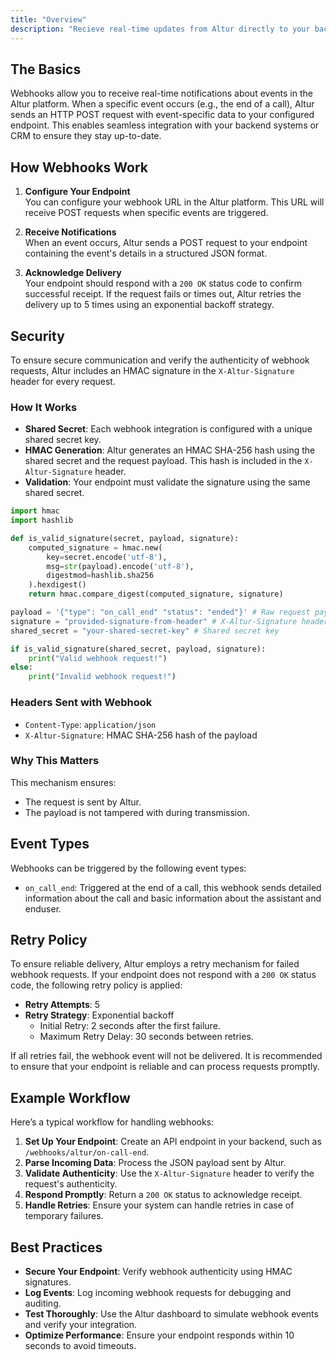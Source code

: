 ```yaml
---
title: "Overview"
description: "Recieve real-time updates from Altur directly to your backend or CRM."
---
```


## The Basics

Webhooks allow you to receive real-time notifications about events in the Altur platform. When a specific event occurs (e.g., the end of a call), Altur sends an HTTP POST request with event-specific data to your configured endpoint. This enables seamless integration with your backend systems or CRM to ensure they stay up-to-date.

## How Webhooks Work

1. **Configure Your Endpoint**  
    You can configure your webhook URL in the Altur platform. This URL will receive POST requests when specific events are triggered.

2. **Receive Notifications**  
    When an event occurs, Altur sends a POST request to your endpoint containing the event's details in a structured JSON format.

3. **Acknowledge Delivery**  
    Your endpoint should respond with a `200 OK` status code to confirm successful receipt. If the request fails or times out, Altur retries the delivery up to 5 times using an exponential backoff strategy.

## Security

To ensure secure communication and verify the authenticity of webhook requests, Altur includes an HMAC signature in the `X-Altur-Signature` header for every request.

### How It Works
- **Shared Secret**: Each webhook integration is configured with a unique shared secret key.
- **HMAC Generation**: Altur generates an HMAC SHA-256 hash using the shared secret and the request payload. This hash is included in the `X-Altur-Signature` header.
- **Validation**: Your endpoint must validate the signature using the same shared secret.

```python Validation Function Example
import hmac
import hashlib

def is_valid_signature(secret, payload, signature):
    computed_signature = hmac.new(
        key=secret.encode('utf-8'),
        msg=str(payload).encode('utf-8'),
        digestmod=hashlib.sha256
    ).hexdigest()
    return hmac.compare_digest(computed_signature, signature)
```

```python Example Usage
payload = '{"type": "on_call_end" "status": "ended"}' # Raw request payload
signature = "provided-signature-from-header" # X-Altur-Signature header
shared_secret = "your-shared-secret-key" # Shared secret key

if is_valid_signature(shared_secret, payload, signature):
    print("Valid webhook request!")
else:
    print("Invalid webhook request!")
```

### Headers Sent with Webhook
- `Content-Type`: `application/json`
- `X-Altur-Signature`: HMAC SHA-256 hash of the payload

### Why This Matters

This mechanism ensures:
- The request is sent by Altur.
- The payload is not tampered with during transmission.

## Event Types

Webhooks can be triggered by the following event types:

- `on_call_end`: Triggered at the end of a call, this webhook sends detailed information about the call and basic information about the assistant and enduser.

## Retry Policy

To ensure reliable delivery, Altur employs a retry mechanism for failed webhook requests. If your endpoint does not respond with a `200 OK` status code, the following retry policy is applied:

- **Retry Attempts**: 5
- **Retry Strategy**: Exponential backoff
  - Initial Retry: 2 seconds after the first failure.
  - Maximum Retry Delay: 30 seconds between retries.

If all retries fail, the webhook event will not be delivered. It is recommended to ensure that your endpoint is reliable and can process requests promptly.

## Example Workflow

Here’s a typical workflow for handling webhooks:

1. **Set Up Your Endpoint**: Create an API endpoint in your backend, such as `/webhooks/altur/on-call-end`.
2. **Parse Incoming Data**: Process the JSON payload sent by Altur.
3. **Validate Authenticity**: Use the `X-Altur-Signature` header to verify the request's authenticity.
4. **Respond Promptly**: Return a `200 OK` status to acknowledge receipt.
5. **Handle Retries**: Ensure your system can handle retries in case of temporary failures.

## Best Practices

- **Secure Your Endpoint**: Verify webhook authenticity using HMAC signatures.
- **Log Events**: Log incoming webhook requests for debugging and auditing.
- **Test Thoroughly**: Use the Altur dashboard to simulate webhook events and verify your integration.
- **Optimize Performance**: Ensure your endpoint responds within 10 seconds to avoid timeouts.
